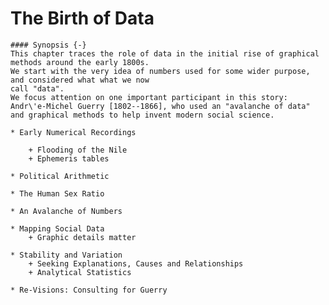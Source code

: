 # The Birth of Data {#ch03-data}

```block
#### Synopsis {-}
This chapter traces the role of data in the initial rise of graphical methods around the early 1800s.
We start with the very idea of numbers used for some wider purpose, and considered what what we now
call "data".
We focus attention on one important participant in this story: Andr\'e-Michel Guerry [1802--1866], who used an "avalanche of data" and graphical methods to help invent modern social science.
```

```block

* Early Numerical Recordings 

	+ Flooding of the Nile 
	+ Ephemeris tables 

* Political Arithmetic 

* The Human Sex Ratio 

* An Avalanche of Numbers 

* Mapping Social Data 
	+ Graphic details matter 

* Stability and Variation 
	+ Seeking Explanations, Causes and Relationships 
	+ Analytical Statistics 

* Re-Visions: Consulting for Guerry 
```

